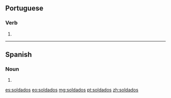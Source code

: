 ==Portuguese==

===Verb===
{{pt-pp|soldad|soldar}}

# {{pt-verb form of|soldar|ar|past participle|masculine|plural}}

----

==Spanish==

===Noun===
{{head|es|noun form|g=m-p}}

# {{plural of|soldado|lang=es}}

[[es:soldados]]
[[eo:soldados]]
[[mg:soldados]]
[[pt:soldados]]
[[zh:soldados]]